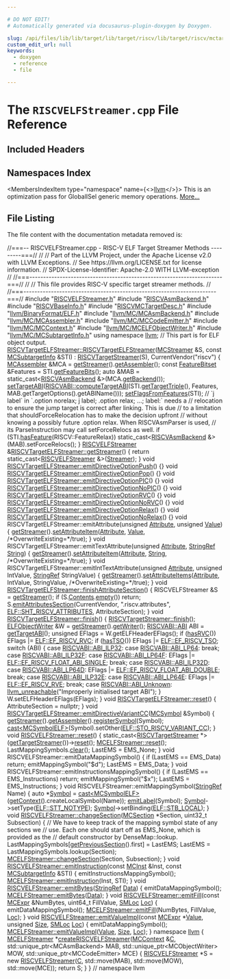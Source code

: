 ```yaml
---

# DO NOT EDIT!
# Automatically generated via docusaurus-plugin-doxygen by Doxygen.

slug: /api/files/lib/lib/target/lib/target/riscv/lib/target/riscv/mctargetdesc/riscvelfstreamer-cpp
custom_edit_url: null
keywords:
  - doxygen
  - reference
  - file

---
```





# The `RISCVELFStreamer.cpp` File Reference

<DoxygenPage pluginConfig={pluginConfig}>



## Included Headers

<IncludesList>
<IncludesListItem
  filePath="RISCVELFStreamer.h"
  permalink="/docs/api/files/lib/lib/target/lib/target/riscv/lib/target/riscv/mctargetdesc/riscvelfstreamer-h"
  isLocal="true" />
<IncludesListItem
  filePath="RISCVAsmBackend.h"
  permalink="/docs/api/files/lib/lib/target/lib/target/riscv/lib/target/riscv/mctargetdesc/riscvasmbackend-h"
  isLocal="true" />
<IncludesListItem
  filePath="RISCVBaseInfo.h"
  permalink="/docs/api/files/lib/lib/target/lib/target/riscv/lib/target/riscv/mctargetdesc/riscvbaseinfo-h"
  isLocal="true" />
<IncludesListItem
  filePath="RISCVMCTargetDesc.h"
  permalink="/docs/api/files/lib/lib/target/lib/target/riscv/lib/target/riscv/mctargetdesc/riscvmctargetdesc-h"
  isLocal="true" />
<IncludesListItem
  filePath="llvm/BinaryFormat/ELF.h"
  permalink="/docs/api/files/include/include/llvm/include/llvm/binaryformat/elf-h"
  isLocal="true" />
<IncludesListItem
  filePath="llvm/MC/MCAsmBackend.h"
  permalink="/docs/api/files/include/include/llvm/include/llvm/mc/mcasmbackend-h"
  isLocal="true" />
<IncludesListItem
  filePath="llvm/MC/MCAssembler.h"
  permalink="/docs/api/files/include/include/llvm/include/llvm/mc/mcassembler-h"
  isLocal="true" />
<IncludesListItem
  filePath="llvm/MC/MCCodeEmitter.h"
  permalink="/docs/api/files/include/include/llvm/include/llvm/mc/mccodeemitter-h"
  isLocal="true" />
<IncludesListItem
  filePath="llvm/MC/MCContext.h"
  permalink="/docs/api/files/include/include/llvm/include/llvm/mc/mccontext-h"
  isLocal="true" />
<IncludesListItem
  filePath="llvm/MC/MCELFObjectWriter.h"
  permalink="/docs/api/files/include/include/llvm/include/llvm/mc/mcelfobjectwriter-h"
  isLocal="true" />
<IncludesListItem
  filePath="llvm/MC/MCSubtargetInfo.h"
  permalink="/docs/api/files/include/include/llvm/include/llvm/mc/mcsubtargetinfo-h"
  isLocal="true" />
</IncludesList>

## Namespaces Index

<MembersIndex>

<MembersIndexItem
  type="namespace"
  name={<><a href="/docs/api/namespaces/llvm">llvm</a></>}>
This is an optimization pass for GlobalISel generic memory operations. <a href="/docs/api/namespaces/llvm/#details">More...</a>
</MembersIndexItem>

</MembersIndex>


## File Listing

The file content with the documentation metadata removed is:

<ProgramListing>

<Link id="l00001" /><CodeLine lineNumber="1"><span class="doxyHighlightComment">//===-- RISCVELFStreamer.cpp - RISC-V ELF Target Streamer Methods ---------===//</span></CodeLine>
<Link id="l00002" /><CodeLine lineNumber="2"><span class="doxyHighlightComment">//</span></CodeLine>
<Link id="l00003" /><CodeLine lineNumber="3"><span class="doxyHighlightComment">// Part of the LLVM Project, under the Apache License v2.0 with LLVM Exceptions.</span></CodeLine>
<Link id="l00004" /><CodeLine lineNumber="4"><span class="doxyHighlightComment">// See https://llvm.org/LICENSE.txt for license information.</span></CodeLine>
<Link id="l00005" /><CodeLine lineNumber="5"><span class="doxyHighlightComment">// SPDX-License-Identifier: Apache-2.0 WITH LLVM-exception</span></CodeLine>
<Link id="l00006" /><CodeLine lineNumber="6"><span class="doxyHighlightComment">//</span></CodeLine>
<Link id="l00007" /><CodeLine lineNumber="7"><span class="doxyHighlightComment">//===----------------------------------------------------------------------===//</span></CodeLine>
<Link id="l00008" /><CodeLine lineNumber="8"><span class="doxyHighlightComment">//</span></CodeLine>
<Link id="l00009" /><CodeLine lineNumber="9"><span class="doxyHighlightComment">// This file provides RISC-V specific target streamer methods.</span></CodeLine>
<Link id="l00010" /><CodeLine lineNumber="10"><span class="doxyHighlightComment">//</span></CodeLine>
<Link id="l00011" /><CodeLine lineNumber="11"><span class="doxyHighlightComment">//===----------------------------------------------------------------------===//</span></CodeLine>
<Link id="l00012" /><CodeLine lineNumber="12"></CodeLine>
<Link id="l00013" /><CodeLine lineNumber="13"><span class="doxyHighlightPreprocessor">#include &quot;<a href="/docs/api/files/lib/lib/target/lib/target/riscv/lib/target/riscv/mctargetdesc/riscvelfstreamer-h">RISCVELFStreamer.h</a>&quot;</span></CodeLine>
<Link id="l00014" /><CodeLine lineNumber="14"><span class="doxyHighlightPreprocessor">#include &quot;<a href="/docs/api/files/lib/lib/target/lib/target/riscv/lib/target/riscv/mctargetdesc/riscvasmbackend-h">RISCVAsmBackend.h</a>&quot;</span></CodeLine>
<Link id="l00015" /><CodeLine lineNumber="15"><span class="doxyHighlightPreprocessor">#include &quot;<a href="/docs/api/files/lib/lib/target/lib/target/riscv/lib/target/riscv/mctargetdesc/riscvbaseinfo-h">RISCVBaseInfo.h</a>&quot;</span></CodeLine>
<Link id="l00016" /><CodeLine lineNumber="16"><span class="doxyHighlightPreprocessor">#include &quot;<a href="/docs/api/files/lib/lib/target/lib/target/riscv/lib/target/riscv/mctargetdesc/riscvmctargetdesc-h">RISCVMCTargetDesc.h</a>&quot;</span></CodeLine>
<Link id="l00017" /><CodeLine lineNumber="17"><span class="doxyHighlightPreprocessor">#include &quot;<a href="/docs/api/files/include/include/llvm/include/llvm/binaryformat/elf-h">llvm/BinaryFormat/ELF.h</a>&quot;</span></CodeLine>
<Link id="l00018" /><CodeLine lineNumber="18"><span class="doxyHighlightPreprocessor">#include &quot;<a href="/docs/api/files/include/include/llvm/include/llvm/mc/mcasmbackend-h">llvm/MC/MCAsmBackend.h</a>&quot;</span></CodeLine>
<Link id="l00019" /><CodeLine lineNumber="19"><span class="doxyHighlightPreprocessor">#include &quot;<a href="/docs/api/files/include/include/llvm/include/llvm/mc/mcassembler-h">llvm/MC/MCAssembler.h</a>&quot;</span></CodeLine>
<Link id="l00020" /><CodeLine lineNumber="20"><span class="doxyHighlightPreprocessor">#include &quot;<a href="/docs/api/files/include/include/llvm/include/llvm/mc/mccodeemitter-h">llvm/MC/MCCodeEmitter.h</a>&quot;</span></CodeLine>
<Link id="l00021" /><CodeLine lineNumber="21"><span class="doxyHighlightPreprocessor">#include &quot;<a href="/docs/api/files/include/include/llvm/include/llvm/mc/mccontext-h">llvm/MC/MCContext.h</a>&quot;</span></CodeLine>
<Link id="l00022" /><CodeLine lineNumber="22"><span class="doxyHighlightPreprocessor">#include &quot;<a href="/docs/api/files/include/include/llvm/include/llvm/mc/mcelfobjectwriter-h">llvm/MC/MCELFObjectWriter.h</a>&quot;</span></CodeLine>
<Link id="l00023" /><CodeLine lineNumber="23"><span class="doxyHighlightPreprocessor">#include &quot;<a href="/docs/api/files/include/include/llvm/include/llvm/mc/mcsubtargetinfo-h">llvm/MC/MCSubtargetInfo.h</a>&quot;</span></CodeLine>
<Link id="l00024" /><CodeLine lineNumber="24"></CodeLine>
<Link id="l00025" /><CodeLine lineNumber="25"><span class="doxyHighlightKeyword">using namespace </span><span class="doxyHighlight"><a href="/docs/api/namespaces/llvm">llvm</a>;</span></CodeLine>
<Link id="l00026" /><CodeLine lineNumber="26"></CodeLine>
<Link id="l00027" /><CodeLine lineNumber="27"><span class="doxyHighlightComment">// This part is for ELF object output.</span></CodeLine>
<Link id="l00028" /><CodeLine lineNumber="28" lineLink="/docs/api/classes/llvm/riscvtargetelfstreamer/#a9c657032eafd38a8fa07606efe9af3a7"><span class="doxyHighlight"><a href="/docs/api/classes/llvm/riscvtargetelfstreamer/#a9c657032eafd38a8fa07606efe9af3a7">RISCVTargetELFStreamer::RISCVTargetELFStreamer</a>(<a href="/docs/api/classes/llvm/mcstreamer">MCStreamer</a> &amp;S,</span></CodeLine>
<Link id="l00029" /><CodeLine lineNumber="29"><span class="doxyHighlight">                                               </span><span class="doxyHighlightKeyword">const</span><span class="doxyHighlight"> <a href="/docs/api/classes/llvm/mcsubtargetinfo">MCSubtargetInfo</a> &amp;STI)</span></CodeLine>
<Link id="l00030" /><CodeLine lineNumber="30"><span class="doxyHighlight">    : <a href="/docs/api/classes/llvm/riscvtargetstreamer/#ac83b5860adb86b38401ac54720a7c18a">RISCVTargetStreamer</a>(S), CurrentVendor(</span><span class="doxyHighlightStringLiteral">&quot;riscv&quot;</span><span class="doxyHighlight">) &#123;</span></CodeLine>
<Link id="l00031" /><CodeLine lineNumber="31"><span class="doxyHighlight">  <a href="/docs/api/classes/llvm/mcassembler">MCAssembler</a> &amp;MCA = <a href="/docs/api/classes/llvm/riscvtargetelfstreamer/#abe2c1e1c57382b143616deee0d107213">getStreamer</a>().<a href="/docs/api/classes/llvm/mcobjectstreamer/#a3e9a3c0090b1184f7371fa5ad4ce57c9">getAssembler</a>();</span></CodeLine>
<Link id="l00032" /><CodeLine lineNumber="32"><span class="doxyHighlight">  </span><span class="doxyHighlightKeyword">const</span><span class="doxyHighlight"> <a href="/docs/api/classes/llvm/featurebitset">FeatureBitset</a> &amp;Features = STI.<a href="/docs/api/classes/llvm/mcsubtargetinfo/#a53afee158973a8af8c60263ddb5b2d07">getFeatureBits</a>();</span></CodeLine>
<Link id="l00033" /><CodeLine lineNumber="33"><span class="doxyHighlight">  </span><span class="doxyHighlightKeyword">auto</span><span class="doxyHighlight"> &amp;MAB = </span><span class="doxyHighlightKeyword">static&#95;cast&lt;</span><span class="doxyHighlight"><a href="/docs/api/classes/llvm/riscvasmbackend">RISCVAsmBackend</a> &amp;</span><span class="doxyHighlightKeyword">&gt;</span><span class="doxyHighlight">(MCA.<a href="/docs/api/classes/llvm/mcassembler/#ab01b807c062ac4610366c6772ad5fd16">getBackend</a>());</span></CodeLine>
<Link id="l00034" /><CodeLine lineNumber="34"><span class="doxyHighlight">  <a href="/docs/api/classes/llvm/riscvtargetstreamer/#ac40598db79afc18796b74db7191b7cec">setTargetABI</a>(<a href="/docs/api/namespaces/llvm/riscvabi/#a28e75155ea06a5ad70d3a662be05e350">RISCVABI::computeTargetABI</a>(STI.<a href="/docs/api/classes/llvm/mcsubtargetinfo/#a1ef6ef4ff039e873e9f66e21e3e55e26">getTargetTriple</a>(), Features,</span></CodeLine>
<Link id="l00035" /><CodeLine lineNumber="35"><span class="doxyHighlight">                                          MAB.getTargetOptions().getABIName()));</span></CodeLine>
<Link id="l00036" /><CodeLine lineNumber="36"><span class="doxyHighlight">  <a href="/docs/api/classes/llvm/riscvtargetstreamer/#a77c52829c20b2ac68628b01d1cc5cdf3">setFlagsFromFeatures</a>(STI);</span></CodeLine>
<Link id="l00037" /><CodeLine lineNumber="37"><span class="doxyHighlight">  </span><span class="doxyHighlightComment">// &#96;j label&#96; in &#96;.option norelax; j label; .option relax; ...; label:&#96; needs a</span></CodeLine>
<Link id="l00038" /><CodeLine lineNumber="38"><span class="doxyHighlight">  </span><span class="doxyHighlightComment">// relocation to ensure the jump target is correct after linking. This is due</span></CodeLine>
<Link id="l00039" /><CodeLine lineNumber="39"><span class="doxyHighlight">  </span><span class="doxyHighlightComment">// to a limitation that shouldForceRelocation has to make the decision upfront</span></CodeLine>
<Link id="l00040" /><CodeLine lineNumber="40"><span class="doxyHighlight">  </span><span class="doxyHighlightComment">// without knowing a possibly future .option relax. When RISCVAsmParser is used,</span></CodeLine>
<Link id="l00041" /><CodeLine lineNumber="41"><span class="doxyHighlight">  </span><span class="doxyHighlightComment">// its ParseInstruction may call setForceRelocs as well.</span></CodeLine>
<Link id="l00042" /><CodeLine lineNumber="42"><span class="doxyHighlight">  </span><span class="doxyHighlightKeywordFlow">if</span><span class="doxyHighlight"> (STI.<a href="/docs/api/classes/llvm/mcsubtargetinfo/#a0ad14e9a81239b54fd64089b3290bfde">hasFeature</a>(RISCV::FeatureRelax))</span></CodeLine>
<Link id="l00043" /><CodeLine lineNumber="43"><span class="doxyHighlight">    </span><span class="doxyHighlightKeyword">static&#95;cast&lt;</span><span class="doxyHighlight"><a href="/docs/api/classes/llvm/riscvasmbackend">RISCVAsmBackend</a> &amp;</span><span class="doxyHighlightKeyword">&gt;</span><span class="doxyHighlight">(MAB).setForceRelocs();</span></CodeLine>
<Link id="l00044" /><CodeLine lineNumber="44"><span class="doxyHighlight">&#125;</span></CodeLine>
<Link id="l00045" /><CodeLine lineNumber="45"></CodeLine>
<Link id="l00046" /><CodeLine lineNumber="46" lineLink="/docs/api/classes/llvm/riscvtargetelfstreamer/#abe2c1e1c57382b143616deee0d107213"><span class="doxyHighlight"><a href="/docs/api/classes/llvm/riscvelfstreamer">RISCVELFStreamer</a> &amp;<a href="/docs/api/classes/llvm/riscvtargetelfstreamer/#abe2c1e1c57382b143616deee0d107213">RISCVTargetELFStreamer::getStreamer</a>() &#123;</span></CodeLine>
<Link id="l00047" /><CodeLine lineNumber="47"><span class="doxyHighlight">  </span><span class="doxyHighlightKeywordFlow">return</span><span class="doxyHighlight"> </span><span class="doxyHighlightKeyword">static&#95;cast&lt;</span><span class="doxyHighlight"><a href="/docs/api/classes/llvm/riscvelfstreamer">RISCVELFStreamer</a> &amp;</span><span class="doxyHighlightKeyword">&gt;</span><span class="doxyHighlight">(<a href="/docs/api/classes/llvm/mctargetstreamer/#ac5c639960b526c507f505f9e3ebb915d">Streamer</a>);</span></CodeLine>
<Link id="l00048" /><CodeLine lineNumber="48"><span class="doxyHighlight">&#125;</span></CodeLine>
<Link id="l00049" /><CodeLine lineNumber="49"></CodeLine>
<Link id="l00050" /><CodeLine lineNumber="50" lineLink="/docs/api/classes/llvm/riscvtargetelfstreamer/#a15fbe475d988c2baabd4e202d7d29220"><span class="doxyHighlightKeywordType">void</span><span class="doxyHighlight"> <a href="/docs/api/classes/llvm/riscvtargetelfstreamer/#a15fbe475d988c2baabd4e202d7d29220">RISCVTargetELFStreamer::emitDirectiveOptionPush</a>() &#123;&#125;</span></CodeLine>
<Link id="l00051" /><CodeLine lineNumber="51" lineLink="/docs/api/classes/llvm/riscvtargetelfstreamer/#a134bd26a37539f172c88b6209d2740f9"><span class="doxyHighlightKeywordType">void</span><span class="doxyHighlight"> <a href="/docs/api/classes/llvm/riscvtargetelfstreamer/#a134bd26a37539f172c88b6209d2740f9">RISCVTargetELFStreamer::emitDirectiveOptionPop</a>() &#123;&#125;</span></CodeLine>
<Link id="l00052" /><CodeLine lineNumber="52" lineLink="/docs/api/classes/llvm/riscvtargetelfstreamer/#aeae08dce57901adf77f469cd24f63fb9"><span class="doxyHighlightKeywordType">void</span><span class="doxyHighlight"> <a href="/docs/api/classes/llvm/riscvtargetelfstreamer/#aeae08dce57901adf77f469cd24f63fb9">RISCVTargetELFStreamer::emitDirectiveOptionPIC</a>() &#123;&#125;</span></CodeLine>
<Link id="l00053" /><CodeLine lineNumber="53" lineLink="/docs/api/classes/llvm/riscvtargetelfstreamer/#a3b22ad6c897625702b0ca438f7e224b2"><span class="doxyHighlightKeywordType">void</span><span class="doxyHighlight"> <a href="/docs/api/classes/llvm/riscvtargetelfstreamer/#a3b22ad6c897625702b0ca438f7e224b2">RISCVTargetELFStreamer::emitDirectiveOptionNoPIC</a>() &#123;&#125;</span></CodeLine>
<Link id="l00054" /><CodeLine lineNumber="54" lineLink="/docs/api/classes/llvm/riscvtargetelfstreamer/#afd24fc25424cfb9f39c09a8eaebec997"><span class="doxyHighlightKeywordType">void</span><span class="doxyHighlight"> <a href="/docs/api/classes/llvm/riscvtargetelfstreamer/#afd24fc25424cfb9f39c09a8eaebec997">RISCVTargetELFStreamer::emitDirectiveOptionRVC</a>() &#123;&#125;</span></CodeLine>
<Link id="l00055" /><CodeLine lineNumber="55" lineLink="/docs/api/classes/llvm/riscvtargetelfstreamer/#a554cb3cee9854e330b075d0e24b2e72c"><span class="doxyHighlightKeywordType">void</span><span class="doxyHighlight"> <a href="/docs/api/classes/llvm/riscvtargetelfstreamer/#a554cb3cee9854e330b075d0e24b2e72c">RISCVTargetELFStreamer::emitDirectiveOptionNoRVC</a>() &#123;&#125;</span></CodeLine>
<Link id="l00056" /><CodeLine lineNumber="56" lineLink="/docs/api/classes/llvm/riscvtargetelfstreamer/#aaaf871c199de14a79e198a17d42a41f5"><span class="doxyHighlightKeywordType">void</span><span class="doxyHighlight"> <a href="/docs/api/classes/llvm/riscvtargetelfstreamer/#aaaf871c199de14a79e198a17d42a41f5">RISCVTargetELFStreamer::emitDirectiveOptionRelax</a>() &#123;&#125;</span></CodeLine>
<Link id="l00057" /><CodeLine lineNumber="57" lineLink="/docs/api/classes/llvm/riscvtargetelfstreamer/#ace8adc104bb910389f336e80b99285f6"><span class="doxyHighlightKeywordType">void</span><span class="doxyHighlight"> <a href="/docs/api/classes/llvm/riscvtargetelfstreamer/#ace8adc104bb910389f336e80b99285f6">RISCVTargetELFStreamer::emitDirectiveOptionNoRelax</a>() &#123;&#125;</span></CodeLine>
<Link id="l00058" /><CodeLine lineNumber="58"></CodeLine>
<Link id="l00059" /><CodeLine lineNumber="59"><span class="doxyHighlightKeywordType">void</span><span class="doxyHighlight"> RISCVTargetELFStreamer::emitAttribute(</span><span class="doxyHighlightKeywordType">unsigned</span><span class="doxyHighlight"> <a href="/docs/api/classes/llvm/attribute">Attribute</a>, </span><span class="doxyHighlightKeywordType">unsigned</span><span class="doxyHighlight"> <a href="/docs/api/classes/llvm/value">Value</a>) &#123;</span></CodeLine>
<Link id="l00060" /><CodeLine lineNumber="60"><span class="doxyHighlight">  <a href="/docs/api/classes/llvm/riscvtargetelfstreamer/#abe2c1e1c57382b143616deee0d107213">getStreamer</a>().<a href="/docs/api/classes/llvm/mcelfstreamer/#ab1276a5e582ddc7516b06d43709f9fdf">setAttributeItem</a>(<a href="/docs/api/classes/llvm/attribute">Attribute</a>, <a href="/docs/api/classes/llvm/value">Value</a>, </span><span class="doxyHighlightComment">/&#42;OverwriteExisting=&#42;/</span><span class="doxyHighlightKeyword">true</span><span class="doxyHighlight">);</span></CodeLine>
<Link id="l00061" /><CodeLine lineNumber="61"><span class="doxyHighlight">&#125;</span></CodeLine>
<Link id="l00062" /><CodeLine lineNumber="62"></CodeLine>
<Link id="l00063" /><CodeLine lineNumber="63"><span class="doxyHighlightKeywordType">void</span><span class="doxyHighlight"> RISCVTargetELFStreamer::emitTextAttribute(</span><span class="doxyHighlightKeywordType">unsigned</span><span class="doxyHighlight"> <a href="/docs/api/classes/llvm/attribute">Attribute</a>,</span></CodeLine>
<Link id="l00064" /><CodeLine lineNumber="64"><span class="doxyHighlight">                                               <a href="/docs/api/classes/llvm/stringref">StringRef</a> <a href="/docs/api/namespaces/llvm/#ac226f3d2b9ca090171a8e0a8cb92c343a27118326006d3829667a400ad23d5d98">String</a>) &#123;</span></CodeLine>
<Link id="l00065" /><CodeLine lineNumber="65"><span class="doxyHighlight">  <a href="/docs/api/classes/llvm/riscvtargetelfstreamer/#abe2c1e1c57382b143616deee0d107213">getStreamer</a>().<a href="/docs/api/classes/llvm/mcelfstreamer/#ab1276a5e582ddc7516b06d43709f9fdf">setAttributeItem</a>(<a href="/docs/api/classes/llvm/attribute">Attribute</a>, <a href="/docs/api/namespaces/llvm/#ac226f3d2b9ca090171a8e0a8cb92c343a27118326006d3829667a400ad23d5d98">String</a>, </span><span class="doxyHighlightComment">/&#42;OverwriteExisting=&#42;/</span><span class="doxyHighlightKeyword">true</span><span class="doxyHighlight">);</span></CodeLine>
<Link id="l00066" /><CodeLine lineNumber="66"><span class="doxyHighlight">&#125;</span></CodeLine>
<Link id="l00067" /><CodeLine lineNumber="67"></CodeLine>
<Link id="l00068" /><CodeLine lineNumber="68"><span class="doxyHighlightKeywordType">void</span><span class="doxyHighlight"> RISCVTargetELFStreamer::emitIntTextAttribute(</span><span class="doxyHighlightKeywordType">unsigned</span><span class="doxyHighlight"> <a href="/docs/api/classes/llvm/attribute">Attribute</a>,</span></CodeLine>
<Link id="l00069" /><CodeLine lineNumber="69"><span class="doxyHighlight">                                                  </span><span class="doxyHighlightKeywordType">unsigned</span><span class="doxyHighlight"> IntValue,</span></CodeLine>
<Link id="l00070" /><CodeLine lineNumber="70"><span class="doxyHighlight">                                                  <a href="/docs/api/classes/llvm/stringref">StringRef</a> StringValue) &#123;</span></CodeLine>
<Link id="l00071" /><CodeLine lineNumber="71"><span class="doxyHighlight">  <a href="/docs/api/classes/llvm/riscvtargetelfstreamer/#abe2c1e1c57382b143616deee0d107213">getStreamer</a>().<a href="/docs/api/classes/llvm/mcelfstreamer/#a265a3354b25fee7aece7cb5a3d711978">setAttributeItems</a>(<a href="/docs/api/namespaces/llvm/#ac226f3d2b9ca090171a8e0a8cb92c343af2bbdf9f72c085adc4d0404e370f0f4c">Attribute</a>, IntValue, StringValue,</span></CodeLine>
<Link id="l00072" /><CodeLine lineNumber="72"><span class="doxyHighlight">                                  </span><span class="doxyHighlightComment">/&#42;OverwriteExisting=&#42;/</span><span class="doxyHighlightKeyword">true</span><span class="doxyHighlight">);</span></CodeLine>
<Link id="l00073" /><CodeLine lineNumber="73"><span class="doxyHighlight">&#125;</span></CodeLine>
<Link id="l00074" /><CodeLine lineNumber="74"></CodeLine>
<Link id="l00075" /><CodeLine lineNumber="75"><span class="doxyHighlightKeywordType">void</span><span class="doxyHighlight"> <a href="/docs/api/classes/llvm/riscvtargetstreamer/#ad672f96e296c202a0a34c296a1c19400">RISCVTargetELFStreamer::finishAttributeSection</a>() &#123;</span></CodeLine>
<Link id="l00076" /><CodeLine lineNumber="76"><span class="doxyHighlight">  RISCVELFStreamer &amp;S = <a href="/docs/api/classes/llvm/riscvtargetelfstreamer/#abe2c1e1c57382b143616deee0d107213">getStreamer</a>();</span></CodeLine>
<Link id="l00077" /><CodeLine lineNumber="77"><span class="doxyHighlight">  </span><span class="doxyHighlightKeywordFlow">if</span><span class="doxyHighlight"> (S.<a href="/docs/api/classes/llvm/mcelfstreamer/#a06f27226c9466f4d3b15cfacd7162c5b">Contents</a>.<a href="/docs/api/classes/llvm/smallvectortemplatecommon/#ad9a3c7bc26b130377bbafc170b5f88a2">empty</a>())</span></CodeLine>
<Link id="l00078" /><CodeLine lineNumber="78"><span class="doxyHighlight">    </span><span class="doxyHighlightKeywordFlow">return</span><span class="doxyHighlight">;</span></CodeLine>
<Link id="l00079" /><CodeLine lineNumber="79"></CodeLine>
<Link id="l00080" /><CodeLine lineNumber="80"><span class="doxyHighlight">  S.<a href="/docs/api/classes/llvm/mcelfstreamer/#a070474e68d9f814f968c1e0c48515d2a">emitAttributesSection</a>(CurrentVendor, </span><span class="doxyHighlightStringLiteral">&quot;.riscv.attributes&quot;</span><span class="doxyHighlight">,</span></CodeLine>
<Link id="l00081" /><CodeLine lineNumber="81"><span class="doxyHighlight">                          <a href="/docs/api/namespaces/llvm/elf/#ab23570002b1ab10a685e8f349da3ddbcab4186b2c1e39b02914319c38faef71cc">ELF::SHT&#95;RISCV&#95;ATTRIBUTES</a>, AttributeSection);</span></CodeLine>
<Link id="l00082" /><CodeLine lineNumber="82"><span class="doxyHighlight">&#125;</span></CodeLine>
<Link id="l00083" /><CodeLine lineNumber="83"></CodeLine>
<Link id="l00084" /><CodeLine lineNumber="84" lineLink="/docs/api/classes/llvm/riscvtargetelfstreamer/#ad53a4c9271ebddb1171b900ee01381fd"><span class="doxyHighlightKeywordType">void</span><span class="doxyHighlight"> <a href="/docs/api/classes/llvm/riscvtargetelfstreamer/#ad53a4c9271ebddb1171b900ee01381fd">RISCVTargetELFStreamer::finish</a>() &#123;</span></CodeLine>
<Link id="l00085" /><CodeLine lineNumber="85"><span class="doxyHighlight">  <a href="/docs/api/classes/llvm/riscvtargetstreamer/#ae02d35db34523a188c216a682f82d873">RISCVTargetStreamer::finish</a>();</span></CodeLine>
<Link id="l00086" /><CodeLine lineNumber="86"><span class="doxyHighlight">  <a href="/docs/api/classes/llvm/elfobjectwriter">ELFObjectWriter</a> &amp;W = <a href="/docs/api/classes/llvm/riscvtargetelfstreamer/#abe2c1e1c57382b143616deee0d107213">getStreamer</a>().<a href="/docs/api/classes/llvm/mcelfstreamer/#a88517f360c788177b14d3d3d85182145">getWriter</a>();</span></CodeLine>
<Link id="l00087" /><CodeLine lineNumber="87"><span class="doxyHighlight">  <a href="/docs/api/namespaces/llvm/riscvabi/#a11c6ee2d4e18ec16c570243cc285c7e9">RISCVABI::ABI</a> ABI = <a href="/docs/api/classes/llvm/riscvtargetstreamer/#a5b18e59e7298f6b2e6a177b1293cd5aa">getTargetABI</a>();</span></CodeLine>
<Link id="l00088" /><CodeLine lineNumber="88"></CodeLine>
<Link id="l00089" /><CodeLine lineNumber="89"><span class="doxyHighlight">  </span><span class="doxyHighlightKeywordType">unsigned</span><span class="doxyHighlight"> EFlags = W.getELFHeaderEFlags();</span></CodeLine>
<Link id="l00090" /><CodeLine lineNumber="90"></CodeLine>
<Link id="l00091" /><CodeLine lineNumber="91"><span class="doxyHighlight">  </span><span class="doxyHighlightKeywordFlow">if</span><span class="doxyHighlight"> (<a href="/docs/api/classes/llvm/riscvtargetstreamer/#a0e31345063654cc76ef62209b31b2f1f">hasRVC</a>())</span></CodeLine>
<Link id="l00092" /><CodeLine lineNumber="92"><span class="doxyHighlight">    EFlags |= <a href="/docs/api/namespaces/llvm/elf/#ad82973b5b3bc73ff762ea13ee2ca5c57a2bb52c3987ed65bc2d98ad6b0724836e">ELF::EF&#95;RISCV&#95;RVC</a>;</span></CodeLine>
<Link id="l00093" /><CodeLine lineNumber="93"><span class="doxyHighlight">  </span><span class="doxyHighlightKeywordFlow">if</span><span class="doxyHighlight"> (<a href="/docs/api/classes/llvm/riscvtargetstreamer/#a49cc32e8b3e0ea94996137b137a855f7">hasTSO</a>())</span></CodeLine>
<Link id="l00094" /><CodeLine lineNumber="94"><span class="doxyHighlight">    EFlags |= <a href="/docs/api/namespaces/llvm/elf/#ad82973b5b3bc73ff762ea13ee2ca5c57a3e5b97c51105c3d08f08bdec1d7cfdf9">ELF::EF&#95;RISCV&#95;TSO</a>;</span></CodeLine>
<Link id="l00095" /><CodeLine lineNumber="95"></CodeLine>
<Link id="l00096" /><CodeLine lineNumber="96"><span class="doxyHighlight">  </span><span class="doxyHighlightKeywordFlow">switch</span><span class="doxyHighlight"> (ABI) &#123;</span></CodeLine>
<Link id="l00097" /><CodeLine lineNumber="97"><span class="doxyHighlight">  </span><span class="doxyHighlightKeywordFlow">case</span><span class="doxyHighlight"> <a href="/docs/api/namespaces/llvm/riscvabi/#a11c6ee2d4e18ec16c570243cc285c7e9a8f2e55f34742f82eeaa55cbd79d44c0e">RISCVABI::ABI&#95;ILP32</a>:</span></CodeLine>
<Link id="l00098" /><CodeLine lineNumber="98"><span class="doxyHighlight">  </span><span class="doxyHighlightKeywordFlow">case</span><span class="doxyHighlight"> <a href="/docs/api/namespaces/llvm/riscvabi/#a11c6ee2d4e18ec16c570243cc285c7e9ae72b691ee57f47810281dffc97cbde06">RISCVABI::ABI&#95;LP64</a>:</span></CodeLine>
<Link id="l00099" /><CodeLine lineNumber="99"><span class="doxyHighlight">    </span><span class="doxyHighlightKeywordFlow">break</span><span class="doxyHighlight">;</span></CodeLine>
<Link id="l00100" /><CodeLine lineNumber="100"><span class="doxyHighlight">  </span><span class="doxyHighlightKeywordFlow">case</span><span class="doxyHighlight"> <a href="/docs/api/namespaces/llvm/riscvabi/#a11c6ee2d4e18ec16c570243cc285c7e9a8bd020c98ec18f175789493ef90eb66a">RISCVABI::ABI&#95;ILP32F</a>:</span></CodeLine>
<Link id="l00101" /><CodeLine lineNumber="101"><span class="doxyHighlight">  </span><span class="doxyHighlightKeywordFlow">case</span><span class="doxyHighlight"> <a href="/docs/api/namespaces/llvm/riscvabi/#a11c6ee2d4e18ec16c570243cc285c7e9a8a401ce2fcb2329054c1e93cc57cb91e">RISCVABI::ABI&#95;LP64F</a>:</span></CodeLine>
<Link id="l00102" /><CodeLine lineNumber="102"><span class="doxyHighlight">    EFlags |= <a href="/docs/api/namespaces/llvm/elf/#ad82973b5b3bc73ff762ea13ee2ca5c57a52a6733e466520a4febee2a4925bf118">ELF::EF&#95;RISCV&#95;FLOAT&#95;ABI&#95;SINGLE</a>;</span></CodeLine>
<Link id="l00103" /><CodeLine lineNumber="103"><span class="doxyHighlight">    </span><span class="doxyHighlightKeywordFlow">break</span><span class="doxyHighlight">;</span></CodeLine>
<Link id="l00104" /><CodeLine lineNumber="104"><span class="doxyHighlight">  </span><span class="doxyHighlightKeywordFlow">case</span><span class="doxyHighlight"> <a href="/docs/api/namespaces/llvm/riscvabi/#a11c6ee2d4e18ec16c570243cc285c7e9a45fb6ea6c36157d00ae8a43dfedcc260">RISCVABI::ABI&#95;ILP32D</a>:</span></CodeLine>
<Link id="l00105" /><CodeLine lineNumber="105"><span class="doxyHighlight">  </span><span class="doxyHighlightKeywordFlow">case</span><span class="doxyHighlight"> <a href="/docs/api/namespaces/llvm/riscvabi/#a11c6ee2d4e18ec16c570243cc285c7e9af5a5e31fdfed05fc333fd92b488670f8">RISCVABI::ABI&#95;LP64D</a>:</span></CodeLine>
<Link id="l00106" /><CodeLine lineNumber="106"><span class="doxyHighlight">    EFlags |= <a href="/docs/api/namespaces/llvm/elf/#ad82973b5b3bc73ff762ea13ee2ca5c57a868dcbb3cbd0061bb0ada0528f90d8a1">ELF::EF&#95;RISCV&#95;FLOAT&#95;ABI&#95;DOUBLE</a>;</span></CodeLine>
<Link id="l00107" /><CodeLine lineNumber="107"><span class="doxyHighlight">    </span><span class="doxyHighlightKeywordFlow">break</span><span class="doxyHighlight">;</span></CodeLine>
<Link id="l00108" /><CodeLine lineNumber="108"><span class="doxyHighlight">  </span><span class="doxyHighlightKeywordFlow">case</span><span class="doxyHighlight"> <a href="/docs/api/namespaces/llvm/riscvabi/#a11c6ee2d4e18ec16c570243cc285c7e9a9e062b1814798f2a29e2b28e74a36bc1">RISCVABI::ABI&#95;ILP32E</a>:</span></CodeLine>
<Link id="l00109" /><CodeLine lineNumber="109"><span class="doxyHighlight">  </span><span class="doxyHighlightKeywordFlow">case</span><span class="doxyHighlight"> <a href="/docs/api/namespaces/llvm/riscvabi/#a11c6ee2d4e18ec16c570243cc285c7e9adc7da95e1193beba354466672c1cdb38">RISCVABI::ABI&#95;LP64E</a>:</span></CodeLine>
<Link id="l00110" /><CodeLine lineNumber="110"><span class="doxyHighlight">    EFlags |= <a href="/docs/api/namespaces/llvm/elf/#ad82973b5b3bc73ff762ea13ee2ca5c57a0bea1636edf7701af826f4861403442c">ELF::EF&#95;RISCV&#95;RVE</a>;</span></CodeLine>
<Link id="l00111" /><CodeLine lineNumber="111"><span class="doxyHighlight">    </span><span class="doxyHighlightKeywordFlow">break</span><span class="doxyHighlight">;</span></CodeLine>
<Link id="l00112" /><CodeLine lineNumber="112"><span class="doxyHighlight">  </span><span class="doxyHighlightKeywordFlow">case</span><span class="doxyHighlight"> <a href="/docs/api/namespaces/llvm/riscvabi/#a11c6ee2d4e18ec16c570243cc285c7e9a8f595b6bd8825688b9ac7939a949c829">RISCVABI::ABI&#95;Unknown</a>:</span></CodeLine>
<Link id="l00113" /><CodeLine lineNumber="113"><span class="doxyHighlight">    <a href="/docs/api/files/include/include/llvm/include/llvm/support/errorhandling-h/#ace243f5c25697a1107cce46626b3dc94">llvm&#95;unreachable</a>(</span><span class="doxyHighlightStringLiteral">&quot;Improperly initialised target ABI&quot;</span><span class="doxyHighlight">);</span></CodeLine>
<Link id="l00114" /><CodeLine lineNumber="114"><span class="doxyHighlight">  &#125;</span></CodeLine>
<Link id="l00115" /><CodeLine lineNumber="115"></CodeLine>
<Link id="l00116" /><CodeLine lineNumber="116"><span class="doxyHighlight">  W.setELFHeaderEFlags(EFlags);</span></CodeLine>
<Link id="l00117" /><CodeLine lineNumber="117"><span class="doxyHighlight">&#125;</span></CodeLine>
<Link id="l00118" /><CodeLine lineNumber="118"></CodeLine>
<Link id="l00119" /><CodeLine lineNumber="119"><span class="doxyHighlightKeywordType">void</span><span class="doxyHighlight"> <a href="/docs/api/classes/llvm/riscvtargetstreamer/#ad2610f65cf56dce6f9e958d4a11f8d5e">RISCVTargetELFStreamer::reset</a>() &#123;</span></CodeLine>
<Link id="l00120" /><CodeLine lineNumber="120"><span class="doxyHighlight">  AttributeSection = </span><span class="doxyHighlightKeyword">nullptr</span><span class="doxyHighlight">;</span></CodeLine>
<Link id="l00121" /><CodeLine lineNumber="121"><span class="doxyHighlight">&#125;</span></CodeLine>
<Link id="l00122" /><CodeLine lineNumber="122"></CodeLine>
<Link id="l00123" /><CodeLine lineNumber="123" lineLink="/docs/api/classes/llvm/riscvtargetelfstreamer/#aa8d0de86901050c07df09a18aa990b3c"><span class="doxyHighlightKeywordType">void</span><span class="doxyHighlight"> <a href="/docs/api/classes/llvm/riscvtargetelfstreamer/#aa8d0de86901050c07df09a18aa990b3c">RISCVTargetELFStreamer::emitDirectiveVariantCC</a>(<a href="/docs/api/classes/llvm/mcsymbol">MCSymbol</a> &amp;Symbol) &#123;</span></CodeLine>
<Link id="l00124" /><CodeLine lineNumber="124"><span class="doxyHighlight">  <a href="/docs/api/classes/llvm/riscvtargetelfstreamer/#abe2c1e1c57382b143616deee0d107213">getStreamer</a>().<a href="/docs/api/classes/llvm/mcobjectstreamer/#a3e9a3c0090b1184f7371fa5ad4ce57c9">getAssembler</a>().<a href="/docs/api/classes/llvm/mcassembler/#ae26e9b713a9b85d7a56343c78794269c">registerSymbol</a>(Symbol);</span></CodeLine>
<Link id="l00125" /><CodeLine lineNumber="125"><span class="doxyHighlight">  <a href="/docs/api/namespaces/llvm/#ac4fc845f5ed92de63cd4474f128f5fc5">cast&lt;MCSymbolELF&gt;</a>(Symbol).setOther(<a href="/docs/api/namespaces/llvm/elf/#ac5a4ed49dd3f7e20277324fc912f5726acabf5d88bf0c9a9fb2fdbebd5ecc99c9">ELF::STO&#95;RISCV&#95;VARIANT&#95;CC</a>);</span></CodeLine>
<Link id="l00126" /><CodeLine lineNumber="126"><span class="doxyHighlight">&#125;</span></CodeLine>
<Link id="l00127" /><CodeLine lineNumber="127"></CodeLine>
<Link id="l00128" /><CodeLine lineNumber="128"><span class="doxyHighlightKeywordType">void</span><span class="doxyHighlight"> <a href="/docs/api/classes/llvm/mcelfstreamer/#abb624b05bcfdc4558508e1e4ae6de32b">RISCVELFStreamer::reset</a>() &#123;</span></CodeLine>
<Link id="l00129" /><CodeLine lineNumber="129"><span class="doxyHighlight">  </span><span class="doxyHighlightKeyword">static&#95;cast&lt;</span><span class="doxyHighlight"><a href="/docs/api/classes/llvm/riscvtargetstreamer">RISCVTargetStreamer</a> &#42;</span><span class="doxyHighlightKeyword">&gt;</span><span class="doxyHighlight">(<a href="/docs/api/classes/llvm/mcstreamer/#a901607e60c20148ae701b6e8f43b4647">getTargetStreamer</a>())-&gt;<a href="/docs/api/classes/llvm/mcelfstreamer/#abb624b05bcfdc4558508e1e4ae6de32b">reset</a>();</span></CodeLine>
<Link id="l00130" /><CodeLine lineNumber="130"><span class="doxyHighlight">  <a href="/docs/api/classes/llvm/mcelfstreamer/#abb624b05bcfdc4558508e1e4ae6de32b">MCELFStreamer::reset</a>();</span></CodeLine>
<Link id="l00131" /><CodeLine lineNumber="131"><span class="doxyHighlight">  LastMappingSymbols.<a href="/docs/api/classes/llvm/densemapbase/#adf4e7878fc0b3b8dcde545178564190d">clear</a>();</span></CodeLine>
<Link id="l00132" /><CodeLine lineNumber="132"><span class="doxyHighlight">  LastEMS = EMS&#95;None;</span></CodeLine>
<Link id="l00133" /><CodeLine lineNumber="133"><span class="doxyHighlight">&#125;</span></CodeLine>
<Link id="l00134" /><CodeLine lineNumber="134"></CodeLine>
<Link id="l00135" /><CodeLine lineNumber="135"><span class="doxyHighlightKeywordType">void</span><span class="doxyHighlight"> RISCVELFStreamer::emitDataMappingSymbol() &#123;</span></CodeLine>
<Link id="l00136" /><CodeLine lineNumber="136"><span class="doxyHighlight">  </span><span class="doxyHighlightKeywordFlow">if</span><span class="doxyHighlight"> (LastEMS == EMS&#95;Data)</span></CodeLine>
<Link id="l00137" /><CodeLine lineNumber="137"><span class="doxyHighlight">    </span><span class="doxyHighlightKeywordFlow">return</span><span class="doxyHighlight">;</span></CodeLine>
<Link id="l00138" /><CodeLine lineNumber="138"><span class="doxyHighlight">  emitMappingSymbol(</span><span class="doxyHighlightStringLiteral">&quot;$d&quot;</span><span class="doxyHighlight">);</span></CodeLine>
<Link id="l00139" /><CodeLine lineNumber="139"><span class="doxyHighlight">  LastEMS = EMS&#95;Data;</span></CodeLine>
<Link id="l00140" /><CodeLine lineNumber="140"><span class="doxyHighlight">&#125;</span></CodeLine>
<Link id="l00141" /><CodeLine lineNumber="141"></CodeLine>
<Link id="l00142" /><CodeLine lineNumber="142"><span class="doxyHighlightKeywordType">void</span><span class="doxyHighlight"> RISCVELFStreamer::emitInstructionsMappingSymbol() &#123;</span></CodeLine>
<Link id="l00143" /><CodeLine lineNumber="143"><span class="doxyHighlight">  </span><span class="doxyHighlightKeywordFlow">if</span><span class="doxyHighlight"> (LastEMS == EMS&#95;Instructions)</span></CodeLine>
<Link id="l00144" /><CodeLine lineNumber="144"><span class="doxyHighlight">    </span><span class="doxyHighlightKeywordFlow">return</span><span class="doxyHighlight">;</span></CodeLine>
<Link id="l00145" /><CodeLine lineNumber="145"><span class="doxyHighlight">  emitMappingSymbol(</span><span class="doxyHighlightStringLiteral">&quot;$x&quot;</span><span class="doxyHighlight">);</span></CodeLine>
<Link id="l00146" /><CodeLine lineNumber="146"><span class="doxyHighlight">  LastEMS = EMS&#95;Instructions;</span></CodeLine>
<Link id="l00147" /><CodeLine lineNumber="147"><span class="doxyHighlight">&#125;</span></CodeLine>
<Link id="l00148" /><CodeLine lineNumber="148"></CodeLine>
<Link id="l00149" /><CodeLine lineNumber="149"><span class="doxyHighlightKeywordType">void</span><span class="doxyHighlight"> RISCVELFStreamer::emitMappingSymbol(<a href="/docs/api/classes/llvm/stringref">StringRef</a> Name) &#123;</span></CodeLine>
<Link id="l00150" /><CodeLine lineNumber="150"><span class="doxyHighlight">  </span><span class="doxyHighlightKeyword">auto</span><span class="doxyHighlight"> &#42;<a href="/docs/api/namespaces/llvm/armbuildattrs/#aea10ca6bf098a425d51ac7fe65d30ed6aa10cda45fcbf7c8c9804e4e4d2e1bcdf">Symbol</a> = <a href="/docs/api/namespaces/llvm/#ac4fc845f5ed92de63cd4474f128f5fc5">cast&lt;MCSymbolELF&gt;</a>(<a href="/docs/api/classes/llvm/mcstreamer/#a61c979932b890df773ce75013b76708b">getContext</a>().createLocalSymbol(Name));</span></CodeLine>
<Link id="l00151" /><CodeLine lineNumber="151"><span class="doxyHighlight">  <a href="/docs/api/classes/llvm/mcelfstreamer/#ac725449b95138e5297b8af02df828882">emitLabel</a>(Symbol);</span></CodeLine>
<Link id="l00152" /><CodeLine lineNumber="152"><span class="doxyHighlight">  <a href="/docs/api/namespaces/llvm/armbuildattrs/#aea10ca6bf098a425d51ac7fe65d30ed6aa10cda45fcbf7c8c9804e4e4d2e1bcdf">Symbol</a>-&gt;setType(<a href="/docs/api/namespaces/llvm/elf/#ac6fcda18e36f2c9045a88905ff3fc179a2addd3222711e927ec6604bc65bccb2c">ELF::STT&#95;NOTYPE</a>);</span></CodeLine>
<Link id="l00153" /><CodeLine lineNumber="153"><span class="doxyHighlight">  <a href="/docs/api/namespaces/llvm/armbuildattrs/#aea10ca6bf098a425d51ac7fe65d30ed6aa10cda45fcbf7c8c9804e4e4d2e1bcdf">Symbol</a>-&gt;setBinding(<a href="/docs/api/namespaces/llvm/elf/#a41d1d619e276ea6e4e6e98c4b929ba77a492b026d2205f6f178f7eb7863018e31">ELF::STB&#95;LOCAL</a>);</span></CodeLine>
<Link id="l00154" /><CodeLine lineNumber="154"><span class="doxyHighlight">&#125;</span></CodeLine>
<Link id="l00155" /><CodeLine lineNumber="155"></CodeLine>
<Link id="l00156" /><CodeLine lineNumber="156" lineLink="/docs/api/classes/llvm/riscvelfstreamer/#a4f98abfe4c9b19f2cfed56234b6257b9"><span class="doxyHighlightKeywordType">void</span><span class="doxyHighlight"> <a href="/docs/api/classes/llvm/riscvelfstreamer/#a4f98abfe4c9b19f2cfed56234b6257b9">RISCVELFStreamer::changeSection</a>(<a href="/docs/api/classes/llvm/mcsection">MCSection</a> &#42;Section, uint32&#95;t Subsection) &#123;</span></CodeLine>
<Link id="l00157" /><CodeLine lineNumber="157"><span class="doxyHighlight">  </span><span class="doxyHighlightComment">// We have to keep track of the mapping symbol state of any sections we</span></CodeLine>
<Link id="l00158" /><CodeLine lineNumber="158"><span class="doxyHighlight">  </span><span class="doxyHighlightComment">// use. Each one should start off as EMS&#95;None, which is provided as the</span></CodeLine>
<Link id="l00159" /><CodeLine lineNumber="159"><span class="doxyHighlight">  </span><span class="doxyHighlightComment">// default constructor by DenseMap::lookup.</span></CodeLine>
<Link id="l00160" /><CodeLine lineNumber="160"><span class="doxyHighlight">  LastMappingSymbols&#91;<a href="/docs/api/classes/llvm/mcstreamer/#a1b9a264ab7d0fb2c305ab3d0beb4b74c">getPreviousSection</a>().first&#93; = LastEMS;</span></CodeLine>
<Link id="l00161" /><CodeLine lineNumber="161"><span class="doxyHighlight">  LastEMS = LastMappingSymbols.lookup(Section);</span></CodeLine>
<Link id="l00162" /><CodeLine lineNumber="162"></CodeLine>
<Link id="l00163" /><CodeLine lineNumber="163"><span class="doxyHighlight">  <a href="/docs/api/classes/llvm/mcelfstreamer/#a1f4f0489eaa2133da3944177f6646130">MCELFStreamer::changeSection</a>(Section, Subsection);</span></CodeLine>
<Link id="l00164" /><CodeLine lineNumber="164"><span class="doxyHighlight">&#125;</span></CodeLine>
<Link id="l00165" /><CodeLine lineNumber="165"></CodeLine>
<Link id="l00166" /><CodeLine lineNumber="166" lineLink="/docs/api/classes/llvm/riscvelfstreamer/#a98420c0eff5468e61d5caca4163863da"><span class="doxyHighlightKeywordType">void</span><span class="doxyHighlight"> <a href="/docs/api/classes/llvm/riscvelfstreamer/#a98420c0eff5468e61d5caca4163863da">RISCVELFStreamer::emitInstruction</a>(</span><span class="doxyHighlightKeyword">const</span><span class="doxyHighlight"> <a href="/docs/api/classes/llvm/mcinst">MCInst</a> &amp;Inst,</span></CodeLine>
<Link id="l00167" /><CodeLine lineNumber="167"><span class="doxyHighlight">                                       </span><span class="doxyHighlightKeyword">const</span><span class="doxyHighlight"> <a href="/docs/api/classes/llvm/mcsubtargetinfo">MCSubtargetInfo</a> &amp;STI) &#123;</span></CodeLine>
<Link id="l00168" /><CodeLine lineNumber="168"><span class="doxyHighlight">  emitInstructionsMappingSymbol();</span></CodeLine>
<Link id="l00169" /><CodeLine lineNumber="169"><span class="doxyHighlight">  <a href="/docs/api/classes/llvm/mcobjectstreamer/#a92d2d1c2ac97f1151ed8f38d854e8b34">MCELFStreamer::emitInstruction</a>(Inst, STI);</span></CodeLine>
<Link id="l00170" /><CodeLine lineNumber="170"><span class="doxyHighlight">&#125;</span></CodeLine>
<Link id="l00171" /><CodeLine lineNumber="171"></CodeLine>
<Link id="l00172" /><CodeLine lineNumber="172" lineLink="/docs/api/classes/llvm/riscvelfstreamer/#a84ae01f49390c5af037bb0246c8f1a22"><span class="doxyHighlightKeywordType">void</span><span class="doxyHighlight"> <a href="/docs/api/classes/llvm/riscvelfstreamer/#a84ae01f49390c5af037bb0246c8f1a22">RISCVELFStreamer::emitBytes</a>(<a href="/docs/api/classes/llvm/stringref">StringRef</a> <a href="/docs/api/namespaces/llvm/#aa20539e89704d20b98b97e9c3feac934">Data</a>) &#123;</span></CodeLine>
<Link id="l00173" /><CodeLine lineNumber="173"><span class="doxyHighlight">  emitDataMappingSymbol();</span></CodeLine>
<Link id="l00174" /><CodeLine lineNumber="174"><span class="doxyHighlight">  <a href="/docs/api/classes/llvm/mcobjectstreamer/#a66d51c3585e4733b99bb8d3e3eb2bb81">MCELFStreamer::emitBytes</a>(<a href="/docs/api/namespaces/llvm/#aa20539e89704d20b98b97e9c3feac934">Data</a>);</span></CodeLine>
<Link id="l00175" /><CodeLine lineNumber="175"><span class="doxyHighlight">&#125;</span></CodeLine>
<Link id="l00176" /><CodeLine lineNumber="176"></CodeLine>
<Link id="l00177" /><CodeLine lineNumber="177" lineLink="/docs/api/classes/llvm/riscvelfstreamer/#ab66ae90afc003b5739dac0c82e32dda9"><span class="doxyHighlightKeywordType">void</span><span class="doxyHighlight"> <a href="/docs/api/classes/llvm/riscvelfstreamer/#ab66ae90afc003b5739dac0c82e32dda9">RISCVELFStreamer::emitFill</a>(</span><span class="doxyHighlightKeyword">const</span><span class="doxyHighlight"> <a href="/docs/api/classes/llvm/mcexpr">MCExpr</a> &amp;NumBytes, uint64&#95;t FillValue,</span></CodeLine>
<Link id="l00178" /><CodeLine lineNumber="178"><span class="doxyHighlight">                                <a href="/docs/api/classes/llvm/smloc">SMLoc</a> <a href="/docs/api/namespaces/llvm/loc">Loc</a>) &#123;</span></CodeLine>
<Link id="l00179" /><CodeLine lineNumber="179"><span class="doxyHighlight">  emitDataMappingSymbol();</span></CodeLine>
<Link id="l00180" /><CodeLine lineNumber="180"><span class="doxyHighlight">  <a href="/docs/api/classes/llvm/mcobjectstreamer/#a0fe2220852635deb479d9b7274750f5f">MCELFStreamer::emitFill</a>(NumBytes, FillValue, <a href="/docs/api/namespaces/llvm/loc">Loc</a>);</span></CodeLine>
<Link id="l00181" /><CodeLine lineNumber="181"><span class="doxyHighlight">&#125;</span></CodeLine>
<Link id="l00182" /><CodeLine lineNumber="182"></CodeLine>
<Link id="l00183" /><CodeLine lineNumber="183" lineLink="/docs/api/classes/llvm/riscvelfstreamer/#af6b9ac04f8804b9305c807ba70815442"><span class="doxyHighlightKeywordType">void</span><span class="doxyHighlight"> <a href="/docs/api/classes/llvm/riscvelfstreamer/#af6b9ac04f8804b9305c807ba70815442">RISCVELFStreamer::emitValueImpl</a>(</span><span class="doxyHighlightKeyword">const</span><span class="doxyHighlight"> <a href="/docs/api/classes/llvm/mcexpr">MCExpr</a> &#42;<a href="/docs/api/classes/llvm/value">Value</a>, </span><span class="doxyHighlightKeywordType">unsigned</span><span class="doxyHighlight"> <a href="/docs/api/files/lib/lib/analysis/inlineorder-cpp/#a7ee6f0cb51c3b9056199e9a0001fe8c3a6f6cb72d544962fa333e2e34ce64f719">Size</a>,</span></CodeLine>
<Link id="l00184" /><CodeLine lineNumber="184"><span class="doxyHighlight">                                     <a href="/docs/api/classes/llvm/smloc">SMLoc</a> <a href="/docs/api/namespaces/llvm/loc">Loc</a>) &#123;</span></CodeLine>
<Link id="l00185" /><CodeLine lineNumber="185"><span class="doxyHighlight">  emitDataMappingSymbol();</span></CodeLine>
<Link id="l00186" /><CodeLine lineNumber="186"><span class="doxyHighlight">  <a href="/docs/api/classes/llvm/mcelfstreamer/#a473f720043ce71ecfaf3154314bed97c">MCELFStreamer::emitValueImpl</a>(<a href="/docs/api/classes/llvm/value">Value</a>, <a href="/docs/api/files/lib/lib/analysis/inlineorder-cpp/#a7ee6f0cb51c3b9056199e9a0001fe8c3a6f6cb72d544962fa333e2e34ce64f719">Size</a>, <a href="/docs/api/namespaces/llvm/loc">Loc</a>);</span></CodeLine>
<Link id="l00187" /><CodeLine lineNumber="187"><span class="doxyHighlight">&#125;</span></CodeLine>
<Link id="l00188" /><CodeLine lineNumber="188"></CodeLine>
<Link id="l00189" /><CodeLine lineNumber="189"><span class="doxyHighlightKeyword">namespace </span><span class="doxyHighlight"><a href="/docs/api/namespaces/llvm">llvm</a> &#123;</span></CodeLine>
<Link id="l00190" /><CodeLine lineNumber="190" lineLink="/docs/api/namespaces/llvm/#ae1d6a36d483a0fff6aabad986312638a"><span class="doxyHighlight"><a href="/docs/api/classes/llvm/mcelfstreamer">MCELFStreamer</a> &#42;<a href="/docs/api/namespaces/llvm/#ae1d6a36d483a0fff6aabad986312638a">createRISCVELFStreamer</a>(<a href="/docs/api/classes/llvm/mccontext">MCContext</a> &amp;<a href="/docs/api/namespaces/llvm/callingconv/#ac6aa1387c4375260e2468eb5a77fdb4cafd841a49aec1539bc88abc8ff9e170fb">C</a>,</span></CodeLine>
<Link id="l00191" /><CodeLine lineNumber="191"><span class="doxyHighlight">                                      std::unique&#95;ptr&lt;MCAsmBackend&gt; MAB,</span></CodeLine>
<Link id="l00192" /><CodeLine lineNumber="192"><span class="doxyHighlight">                                      std::unique&#95;ptr&lt;MCObjectWriter&gt; MOW,</span></CodeLine>
<Link id="l00193" /><CodeLine lineNumber="193"><span class="doxyHighlight">                                      std::unique&#95;ptr&lt;MCCodeEmitter&gt; MCE) &#123;</span></CodeLine>
<Link id="l00194" /><CodeLine lineNumber="194"><span class="doxyHighlight">  <a href="/docs/api/classes/llvm/riscvelfstreamer">RISCVELFStreamer</a> &#42;S =</span></CodeLine>
<Link id="l00195" /><CodeLine lineNumber="195"><span class="doxyHighlight">      </span><span class="doxyHighlightKeyword">new</span><span class="doxyHighlight"> <a href="/docs/api/classes/llvm/riscvelfstreamer">RISCVELFStreamer</a>(<a href="/docs/api/namespaces/llvm/callingconv/#ac6aa1387c4375260e2468eb5a77fdb4cafd841a49aec1539bc88abc8ff9e170fb">C</a>, std::move(MAB), std::move(MOW), std::move(MCE));</span></CodeLine>
<Link id="l00196" /><CodeLine lineNumber="196"><span class="doxyHighlight">  </span><span class="doxyHighlightKeywordFlow">return</span><span class="doxyHighlight"> S;</span></CodeLine>
<Link id="l00197" /><CodeLine lineNumber="197"><span class="doxyHighlight">&#125;</span></CodeLine>
<Link id="l00198" /><CodeLine lineNumber="198"><span class="doxyHighlight">&#125; </span><span class="doxyHighlightComment">// namespace llvm</span></CodeLine>

</ProgramListing>


</DoxygenPage>
